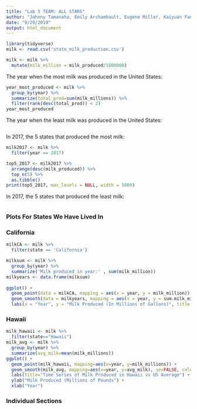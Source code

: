 ---
title: "Lab 5 TEAM: ALL STARS"
author: "Johnny Tamanaha, Emily Archambault, Eugene Miller, Kaiyuan Fan, Jingzhi Zhang"
date: "9/29/2019"
output: html_document
---
```{r, setup, echo = FALSE, message = FALSE}
library(tidyverse)
milk <- read.csv('state_milk_production.csv')

milk <- milk %>%
  mutate(milk_million = milk_produced/1000000)
```

The year when the most milk was produced in the United States:
```{r, echo = FALSE}
year_most_produced <- milk %>%
  group_by(year) %>%
  summarize(total_prod=sum(milk_millions)) %>%
  filter(rank(desc(total_prod)) < 2)
year_most_produced
```


The year when the least milk was produced in the United States:
```{r, echo = FALSE}

```


In 2017, the 5 states that produced the most milk:
```{r, echo = FALSE, message = FALSE, error = FALSE, warning = FALSE}
milk2017 <- milk %>%
  filter(year == 2017)

top5_2017 <- milk2017 %>%
  arrange(desc(milk_produced)) %>%
  top_n(5) %>%
  as.tibble()
print(top5_2017, max_levels = NULL, width = 5000)
```


In 2017, the 5 states that produced the least milk:
```{r, echo = FALSE}

```



### Plots For States We Have Lived In

### California
```{r, echo = FALSE, message = FALSE}
milkCA <- milk %>%
  filter(state == 'California')

milksum <- milk %>%
  group_by(year) %>%
  summarize('Milk produced in year:' , sum(milk_million))
milkyears <- data.frame(milksum)
  
ggplot() +
  geom_point(data = milkCA, mapping = aes(x = year, y = milk_million)) + 
  geom_smooth(data = milkyears, mapping = aes(x = year, y = sum.milk_million.), se = FALSE) +
  labs(x = "Year", y = "Milk Produced (In Millions of Gallons)", title = "Milk Produced in CA and Entire USA Between 1970 and 2017")
```

### Hawaii
```{r, echo=FALSE, message=FALSE}
milk_hawaii <- milk %>%
  filter(state=="Hawaii")
milk_avg <- milk %>%
  group_by(year) %>%
  summarize(avg_milk=mean(milk_millions))
ggplot() +
  geom_point(milk_hawaii, mapping=aes(x=year, y=milk_millions)) +
  geom_smooth(milk_avg, mapping=aes(x=year, y=avg_milk), se=FALSE, color="Blue") +
  labs(title="Time Series of Milk Produced in Hawaii vs US Average") +
  ylab("Milk Produced (Millions of Pounds") +
  xlab("Year")
```


### Individual Sections